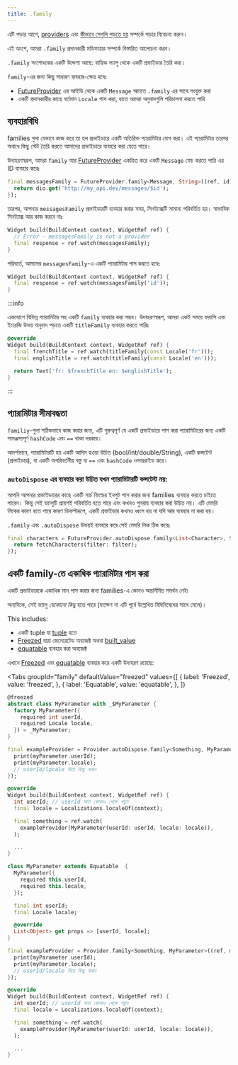 ```yaml
---
title: .family
---
```



এটি পড়ার আগে, [providers](../../concepts2/providers) এবং
[কীভাবে সেগুলি পড়তে হয়](../../concepts/reading) সম্পর্কে পড়ার বিবেচনা করুন।

এই অংশে, আমরা `.family` প্রদানকারী মডিফায়ার সম্পর্কে বিস্তারিত আলোচনা করব।

`.family` সংশোধকের একটি উদ্দেশ্য আছে: বাহ্যিক ভ্যালু থেকে একটি প্রভাইডার তৈরি করা।

`family`-এর জন্য কিছু সাধারণ ব্যবহার-ক্ষেত্র হবেঃ

- [FutureProvider] এর আইডি থেকে একটি `Message` আনতে `.family` এর সাথে সংযুক্ত করা
- একটি প্রদানকারীর কাছে বর্তমান `Locale` পাস করা, যাতে আমরা অনুবাদগুলি পরিচালনা করতে পারি

## ব্যবহারবিধি

families গুলা যেভাবে কাজ করে তা হল প্রভাইডারে একটি অতিরিক্ত প্যারামিটার যোগ করা। 
এই প্যারামিটার তারপর অবাধে কিছু স্টেট তৈরি করতে আমাদের প্রভাইডারে ব্যবহার করা যেতে পারে।

উদাহরণস্বরূপ, আমরা `family` আর  [FutureProvider] একত্রিত করে একটি `Message` ফেচ
করতে পারি এর ID ব্যবহার করেঃ

```dart
final messagesFamily = FutureProvider.family<Message, String>((ref, id) async {
  return dio.get('http://my_api.dev/messages/$id');
});
```

তারপর, আপনার `messagesFamily` প্রভাইডারটি ব্যবহার করার সময়, সিনট্যাক্সটি সামান্য পরিবর্তিত হয়। স্বাভাবিক সিনট্যাক্স আর কাজ করবে নাঃ

```dart
Widget build(BuildContext context, WidgetRef ref) {
  // Error – messagesFamily is not a provider
  final response = ref.watch(messagesFamily);
}
```

পরিবর্তে, আমাদের `messagesFamily`-এ একটি প্যারামিটার পাস করতে হবেঃ

```dart
Widget build(BuildContext context, WidgetRef ref) {
  final response = ref.watch(messagesFamily('id'));
}
```

:::info

একযোগে বিভিন্ন প্যারামিটার সহ একটি `family` ব্যবহার করা সম্ভব।
উদাহরণস্বরূপ, আমরা একই সময়ে ফরাসি এবং ইংরেজি উভয় অনুবাদ পড়তে একটি `titleFamily` ব্যবহার করতে পারিঃ

```dart
@override
Widget build(BuildContext context, WidgetRef ref) {
  final frenchTitle = ref.watch(titleFamily(const Locale('fr')));
  final englishTitle = ref.watch(titleFamily(const Locale('en')));

  return Text('fr: $frenchTitle en: $englishTitle');
}
```

:::

## প্যারামিটার সীমাবদ্ধতা

`familiy`-গুলা সঠিকভাবে কাজ করার জন্য, এটি গুরুত্বপূর্ণ যে একটি প্রভাইডারে পাস করা প্যারামিটারের জন্য 
একটি সামঞ্জস্যপূর্ণ `hashCode` এবং `==` থাকা দরকার।

আদর্শভাবে, প্যারামিটারটি হয় একটি আদিম হওয়া উচিত (bool/int/double/String),
একটি কন্সটেন্ট (প্রভাইডার), বা একটি অপরিবর্তনীয় বস্তু যা `==` এবং `hashCode` ওভাররাইড করে।

### `autoDispose` এর ব্যবহার __করা উচিত__  যখন প্যারামিটারটি কন্সটেন্ট নয়:

আপনি আপনার প্রভাইডারের কাছে একটি সার্চ ফিল্ডের ইনপুট পাস করার জন্য families ব্যবহার করতে চাইতে পারেন।
কিন্তু সেই ভ্যালুটি প্রায়শই পরিবর্তিত হতে পারে এবং কখনও পুনরায় ব্যবহার করা উচিত নয়।
এটি মেমরি লিকের কারণ হতে পারে কারণ ডিফল্টরূপে, একটি প্রভাইডার কখনও ধ্বংস হয় না
যদি আর ব্যবহার না করা হয়।

`.family` এবং `.autoDispose` উভয়ই ব্যবহার করে সেই মেমরি লিক ঠিক করেঃ

```dart
final characters = FutureProvider.autoDispose.family<List<Character>, String>((ref, filter) async {
  return fetchCharacters(filter: filter);
});
```

## একটি family-তে একাধিক প্যারামিটার পাস করা

একটি প্রভাইডারকে একাধিক মান পাস করার জন্য families-এ কোনও অন্তর্নির্মিত সমর্থন নেই৷

অন্যদিকে, সেই ভ্যালু _যেকোনো কিছু_ হতে পারে (যতক্ষণ না এটি পূর্বে উল্লেখিত বিধিনিষেধের সাথে মেলে)।

This includes:

- একটি tuple যা [tuple](http://pub.dev/packages/tuple) হতে
- [Freezed] দ্বারা জেনেরেটেড অবজেক্ট অথবা [built_value](https://pub.dev/packages/built_value)
- [equatable](https://pub.dev/packages/equatable) ব্যবহার করা অবজেক্ট

এখানে [Freezed] এবং [equatable] ব্যবহার করে একটি উদাহরণ রয়েছে:

<Tabs
  groupId="family"
  defaultValue="freezed"
  values={[
    { label: 'Freezed', value: 'freezed', },
    { label: 'Equatable', value: 'equatable', },
  ]}
>

<TabItem value="freezed">

```dart
@freezed
abstract class MyParameter with _$MyParameter {
  factory MyParameter({
    required int userId,
    required Locale locale,
  }) = _MyParameter;
}

final exampleProvider = Provider.autoDispose.family<Something, MyParameter>((ref, myParameter) {
  print(myParameter.userId);
  print(myParameter.locale);
  // userId/locale দিয়ে কিছু করুন
});

@override
Widget build(BuildContext context, WidgetRef ref) {
  int userId; // userId অন্য কোথাও থেকে পড়ুন
  final locale = Localizations.localeOf(context);

  final something = ref.watch(
    exampleProvider(MyParameter(userId: userId, locale: locale)),
  );

  ...
}
```

</TabItem>
<TabItem value="equatable">

```dart
class MyParameter extends Equatable  {
  MyParameter({
    required this.userId,
    required this.locale,
  });

  final int userId;
  final Locale locale;

  @override
  List<Object> get props => [userId, locale];
}

final exampleProvider = Provider.family<Something, MyParameter>((ref, myParameter) {
  print(myParameter.userId);
  print(myParameter.locale);
  // userId/locale দিয়ে কিছু করুন
});

@override
Widget build(BuildContext context, WidgetRef ref) {
  int userId; // userId অন্য কোথাও থেকে পড়ুন
  final locale = Localizations.localeOf(context);

  final something = ref.watch(
    exampleProvider(MyParameter(userId: userId, locale: locale)),
  );

  ...
}
```
</TabItem>
</Tabs>

[freezed]: https://pub.dev/packages/freezed
[equatable]: https://pub.dev/packages/equatable
[futureprovider]: ../../providers/future_provider
